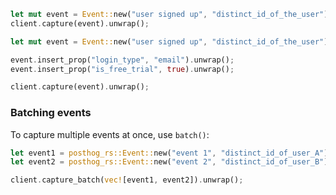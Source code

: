 
<Intro />

```rust
let mut event = Event::new("user signed up", "distinct_id_of_the_user");
client.capture(event).unwrap();
```

<NamingTip />

<SettingProperties />

```rust
let mut event = Event::new("user signed up", "distinct_id_of_the_user");

event.insert_prop("login_type", "email").unwrap();
event.insert_prop("is_free_trial", true).unwrap();

client.capture(event).unwrap();
```

### Batching events

To capture multiple events at once, use `batch()`:

```rust
let event1 = posthog_rs::Event::new("event 1", "distinct_id_of_user_A");
let event2 = posthog_rs::Event::new("event 2", "distinct_id_of_user_B");

client.capture_batch(vec![event1, event2]).unwrap();
```
